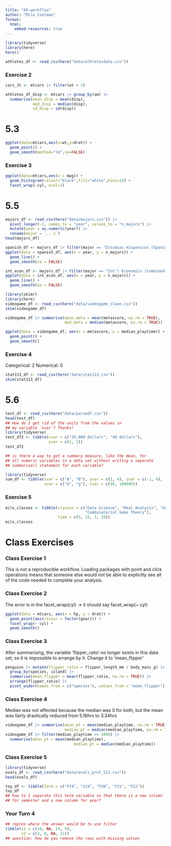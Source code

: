```yaml
---
title: "05-workflow"
author: "Milo Coolman"
format:
  html:
    embed-resources: true
---
```


```r
library(tidyverse)
library(here)
here()

athletes_df <- read_csv(here("data/athletesdata.csv"))
```

### Exercise 2
```r
cars_3t <- mtcars |> filter(wt > 3)

athletes_df_disp <- mtcars |> group_by(am) |>
  summarise(mean_disp = mean(disp),
            med_disp = median(disp),
            sd_disp = sd(disp))
```

# 5.3
```r
ggplot(data=mtcars,aes(x=wt,y=drat)) +
  geom_point() +
  geom_smooth(method="lm",se=FALSE)
```

### Exercise 3
```r
ggplot(data=mtcars,aes(x = mpg)) +
  geom_histogram(colour="black",fill="white",bins=15) + 
  facet_wrap(~cyl, ncol=1)
```

# 5.5
```r
majors_df <- read_csv(here("data/majors.csv")) |>
  pivot_longer(-1, names_to = "year", values_to = "n_majors") |>
  mutate(year = as.numeric(year)) |>
  rename(major = `...1`)
head(majors_df)

spanish_df <- majors_df |> filter(major == "Estudios Hispanicos (Spanish)")
ggplot(data = spanish_df, aes(x = year, y = n_majors)) +
  geom_line() +
  geom_smooth(se = FALSE)

int_econ_df <- majors_df |> filter(major == "Int'l Economics (Combined)")
ggplot(data = int_econ_df, aes(x = year, y = n_majors)) +
  geom_line() +
  geom_smooth(se = FALSE)

library(skimr)
library(here)
videogame_df <- read_csv(here("data/videogame_clean.csv"))
skim(videogame_df)

videogame_df |> summarise(mean_meta = mean(metascore, na.rm = TRUE),
                          med_meta = median(metascore, na.rm = TRUE))

ggplot(data = videogame_df, aes(x = metascore, y = median_playtime)) +
  geom_point() +
  geom_smooth()
```

### Exercise 4
Categorical: 2
Numerical: 0
```r
stat113_df <- read_csv(here("data/stat113.csv"))
skim(stat113_df)
```

# 5.6
```r
test_df <- read_csv(here("data/parsedf.csv"))
head(test_df)
## How do I get rid of the units from the values in
## my variable `xvar`? Thanks!
library(tidyverse)
test_df2 <- tibble(xvar = c("20,000 dollars", "40 dollars"),
                   yvar = c(1, 2))
test_df2
```

```r
## is there a way to get a summary measure, like the mean, for 
## all numeric variables in a data set without writing a separate
## summarise() statement for each variable?

library(tidyverse)
sum_df <- tibble(xvar = c("A", "B"), yvar = c(1, 4), zvar = c(-1, 4),
                 svar = c("G", "g"), tvar = c(99, 100000))
```

### Exercise 5
```r
milo_classes <- tibble(classes = c("Data Science", "Real Analysis", "Geology",
                                   "Combinatorial Game Theory"), 
                       time = c(5, 15, 3, 10))
milo_classes
```

# Class Exercises

### Class Exercise 1
This is not a reproducible workflow. Loading packages with point and click operations means that someone else would not be able to explicitly see all of the code needed to complete your analysis.

### Class Exercise 2
The error is in the facet_wrap(cyl) -> it should say facet_wrap(~ cyl)
```r
ggplot(data = mtcars, aes(x = hp, y = drat)) +
  geom_point(aes(colour = factor(gear))) +
  facet_wrap(~ cyl) +
  geom_smooth()
```

### Class Exercise 3
After summarising, the variable 'flipper_ratio' no longer exists in this data set, so it is impossible to arrange by it. Change it to 'mean_flipper'
```r
penguins |> mutate(flipper_ratio = flipper_length_mm / body_mass_g) |>
  group_by(species, island) |>
  summarise(mean_flipper = mean(flipper_ratio, na.rm = TRUE)) |>
  arrange(flipper_ratio) |>
  pivot_wider(names_from = c("species"), values_from = "mean_flipper")
```

### Class Exercise 4
Median was not affected because the median was 0 for both, but the mean was fairly drastically reduced from 5.16hrs to 3.34hrs
```r
videogame_df |> summarise(mean_pt = mean(median_playtime, na.rm = TRUE),
                          median_pt = median(median_playtime, na.rm = TRUE))
videogame_df |> filter(median_playtime <= 1000) |> 
  summarise(mean_pt = mean(median_playtime),
                              median_pt = median(median_playtime))
```

### Class Exercise 5
```r
library(tidyverse)
evals_df <- read_csv(here("data/evals_prof_S21.csv"))
head(evals_df)

toy_df <- tibble(Term = c("F19", "S19", "F20", "F21", "F22"))
toy_df
## how to I separate this term variable so that there is a new column 
## for semester and a new column for year?
```

### Your Turn 4
```r
## reprex where the answer would be to use filter
tibble(x1 = c(10, NA, 14, 9),
       x2 = c(3, 8, NA, 12))
## question: how do you remove the rows with missing values
```








